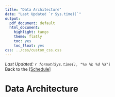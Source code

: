 ```yaml
---
title: "Data Architecture"
date: "Last Updated `r Sys.time()`"
output:
  pdf_document: default
  html_document:
    highlight: tango
    theme: flatly
    toc: yes
    toc_float: yes
css: ../css/custom_css.css
---
```


_Last Updated: `r format(Sys.time(), "%a %b %d %X")` _   
Back to the [[Schedule]](../schedule.html)
<br>

# Data Architecture


